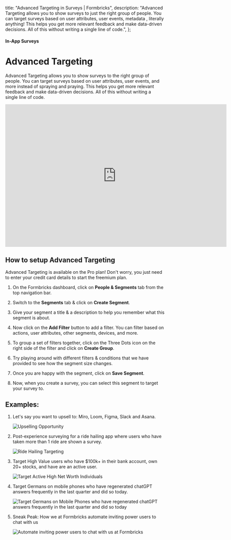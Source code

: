 

  title: "Advanced Targeting in Surveys | Formbricks",
  description:
    "Advanced Targeting allows you to show surveys to just the right group of people. You can target surveys based on user attributes, user events, metadata , literally anything! This helps you get more relevant feedback and make data-driven decisions. All of this without writing a single line of code.",
};

#### In-App Surveys

# Advanced Targeting

Advanced Targeting allows you to show surveys to the right group of people. You can target surveys based on user attributes, user events, and more instead of spraying and praying. This helps you get more relevant feedback and make data-driven decisions. All of this without writing a single line of code.

<iframe
  width="700"
  height="450"
  src="https://www.youtube.com/embed/0BQp6N4cXzU?si=gyeEZRXZ6Kei1zzm"
  title="YouTube video player: Formbricks"
  frameborder="0"
  allow="accelerometer; autoplay; clipboard-write; encrypted-media; gyroscope; picture-in-picture; web-share"></iframe>

## How to setup Advanced Targeting

<Note>
  Advanced Targeting is available on the Pro plan! Don't worry, you just need to enter your credit card
  details to start the freemium plan.
</Note>

1. On the Formbricks dashboard, click on **People & Segments** tab from the top navigation bar.

2. Switch to the **Segments** tab & click on **Create Segment**.

3. Give your segment a title & a description to help you remember what this segment is about.

4. Now click on the **Add Filter** button to add a filter. You can filter based on actions, user attributes, other segments, devices, and more.

5. To group a set of filters together, click on the Three Dots icon on the right side of the filter and click on **Create Group**.

6. Try playing around with different filters & conditions that we have provided to see how the segment size changes.

7. Once you are happy with the segment, click on **Save Segment**.

8. Now, when you create a survey, you can select this segment to target your survey to.

## Examples:

1. Let's say you want to upsell to: Miro, Loom, Figma, Slack and Asana.

   <Image
     src={UpsellMiro}
     alt="Upselling Opportunity"
     quality="100"
     className="max-w-full rounded-lg sm:max-w-3xl"
   />

2. Post-experience surveying for a ride hailing app where users who have taken more than 1 ride are shown a survey.

   <Image
     src={RideHailing}
     alt="Ride Hailing Targeting"
     quality="100"
     className="max-w-full rounded-lg sm:max-w-3xl"
   />

3. Target High Value users who have $100k+ in their bank account, own 20+ stocks, and have are an active user.

   <Image
     src={Hni}
     alt="Target Active High Net Worth Individuals"
     quality="100"
     className="max-w-full rounded-lg sm:max-w-3xl"
   />

4. Target Germans on mobile phones who have regenerated chatGPT answers frequently in the last quarter and did so today.

   <Image
     src={GermansGpt}
     alt="Target Germans on Mobile Phones who have regenerated chatGPT answers frequently in the last quarter and did so today"
     quality="100"
     className="max-w-full rounded-lg sm:max-w-3xl"
   />

5. Sneak Peak: How we at Formbricks automate inviting power users to chat with us

   <Image
     src={PowerUsers}
     alt="Automate inviting power users to chat with us at Formbricks"
     quality="100"
     className="max-w-full rounded-lg sm:max-w-3xl"
   />
